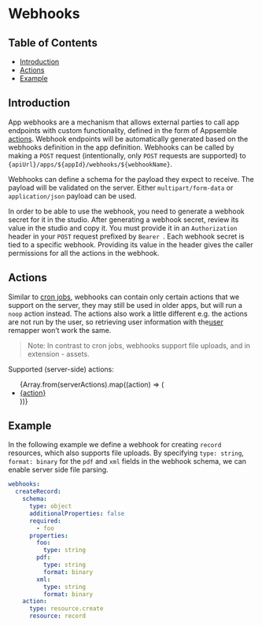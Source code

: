 # Webhooks

## Table of Contents

- [Introduction](#introduction)
- [Actions](#actions)
- [Example](#example)

## Introduction

App webhooks are a mechanism that allows external parties to call app endpoints with custom
functionality, defined in the form of Appsemble [actions](../reference/action.mdx). Webhook
endpoints will be automatically generated based on the webhooks definition in the app definition.
Webhooks can be called by making a `POST` request (intentionally, only `POST` requests are supported)
to `{apiUrl}/apps/${appId}/webhooks/${webhookName}`.

Webhooks can define a schema for the payload they expect to receive. The payload will be validated
on the server. Either `multipart/form-data` or `application/json` payload can be used.

In order to be able to use the webhook, you need to generate a webhook secret for it in the studio.
After generating a webhook secret, review its value in the studio and copy it. You must provide it
in an `Authorization` header in your `POST` request prefixed by `Bearer `. Each webhook secret is
tied to a specific webhook. Providing its value in the header gives the caller permissions for all
the actions in the webhook.

## Actions

Similar to [cron jobs](./cron.mdx), webhooks can contain only certain actions that we support on the
server, they may still be used in older apps, but will run a `noop` action instead. The actions also
work a little different e.g. the actions are not run by the user, so retrieving user information
with the[user](../remappers/data.mdx#user) remapper won’t work the same.

> Note: In contrast to cron jobs, webhooks support file uploads, and in extension - assets.

Supported (server-side) actions:

<ul>
  {Array.from(serverActions).map((action) => (
    <li key={action}>
      <a href={`/docs/reference/action#${action}`}>{action}</a>
    </li>
  ))}
</ul>

## Example

In the following example we define a webhook for creating `record` resources, which also supports
file uploads. By specifying `type: string`, `format: binary` for the `pdf` and `xml` fields in the
webhook schema, we can enable server side file parsing.

```yaml copy
webhooks:
  createRecord:
    schema:
      type: object
      additionalProperties: false
      required:
        - foo
      properties:
        foo:
          type: string
        pdf:
          type: string
          format: binary
        xml:
          type: string
          format: binary
    action:
      type: resource.create
      resource: record
```
